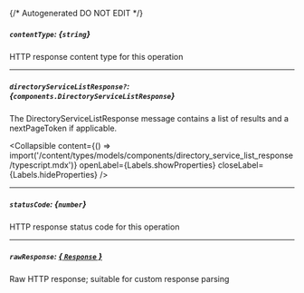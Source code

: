 {/* Autogenerated DO NOT EDIT  */}

##### `contentType`: *{`string`}*
HTTP response content type for this operation

---
##### `directoryServiceListResponse?`: *{`components.DirectoryServiceListResponse`}*
The DirectoryServiceListResponse message contains a list of results and a nextPageToken if applicable.

<Collapsible content={() => import('/content/types/models/components/directory_service_list_response/typescript.mdx')} openLabel={Labels.showProperties} closeLabel={Labels.hideProperties} />


---
##### `statusCode`: *{`number`}*
HTTP response status code for this operation

---
##### `rawResponse`: [*{ `Response` }*](https://developer.mozilla.org/en-US/docs/Web/API/Response)
Raw HTTP response; suitable for custom response parsing


